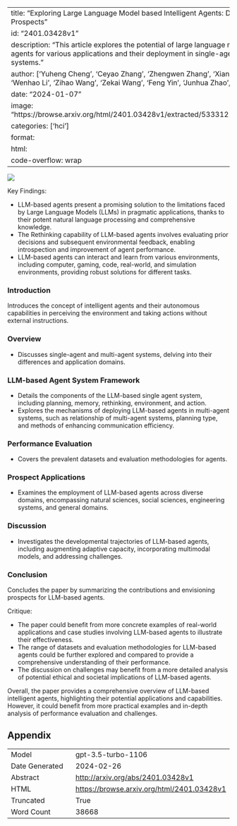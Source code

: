 
---
title: "Exploring Large Language Model based Intelligent Agents: Definitions, Methods, and Prospects"
id: "2401.03428v1"
description: "This article explores the potential of large language model-based intelligent agents for various applications and their deployment in single-agent and multi-agent systems."
author: ['Yuheng Cheng', 'Ceyao Zhang', 'Zhengwen Zhang', 'Xiangrui Meng', 'Sirui Hong', 'Wenhao Li', 'Zihao Wang', 'Zekai Wang', 'Feng Yin', 'Junhua Zhao', 'Xiuqiang He']
date: "2024-01-07"
image: "https://browse.arxiv.org/html/2401.03428v1/extracted/5333121/imgs/introduction.png"
categories: ['hci']
format:
  html:
    code-overflow: wrap
---

![](https://browse.arxiv.org/html/2401.03428v1/extracted/5333121/imgs/introduction.png)

Key Findings:

- LLM-based agents present a promising solution to the limitations faced by Large Language Models (LLMs) in pragmatic applications, thanks to their potent natural language processing and comprehensive knowledge.
- The Rethinking capability of LLM-based agents involves evaluating prior decisions and subsequent environmental feedback, enabling introspection and improvement of agent performance.
- LLM-based agents can interact and learn from various environments, including computer, gaming, code, real-world, and simulation environments, providing robust solutions for different tasks.

### Introduction
Introduces the concept of intelligent agents and their autonomous capabilities in perceiving the environment and taking actions without external instructions.

### Overview
- Discusses single-agent and multi-agent systems, delving into their differences and application domains.

### LLM-based Agent System Framework
- Details the components of the LLM-based single agent system, including planning, memory, rethinking, environment, and action.
- Explores the mechanisms of deploying LLM-based agents in multi-agent systems, such as relationship of multi-agent systems, planning type, and methods of enhancing communication efficiency.

### Performance Evaluation
- Covers the prevalent datasets and evaluation methodologies for agents.

### Prospect Applications
- Examines the employment of LLM-based agents across diverse domains, encompassing natural sciences, social sciences, engineering systems, and general domains.

### Discussion
- Investigates the developmental trajectories of LLM-based agents, including augmenting adaptive capacity, incorporating multimodal models, and addressing challenges.

### Conclusion
Concludes the paper by summarizing the contributions and envisioning prospects for LLM-based agents.

Critique:

- The paper could benefit from more concrete examples of real-world applications and case studies involving LLM-based agents to illustrate their effectiveness.
- The range of datasets and evaluation methodologies for LLM-based agents could be further explored and compared to provide a comprehensive understanding of their performance.
- The discussion on challenges may benefit from a more detailed analysis of potential ethical and societal implications of LLM-based agents.

Overall, the paper provides a comprehensive overview of LLM-based intelligent agents, highlighting their potential applications and capabilities. However, it could benefit from more practical examples and in-depth analysis of performance evaluation and challenges.

## Appendix

|          |          |
|----------|----------|
| Model     | gpt-3.5-turbo-1106       |
| Date Generated     | 2024-02-26       |
| Abstract | [http://arxiv.org/abs/2401.03428v1](http://arxiv.org/abs/2401.03428v1)        |
| HTML     | [https://browse.arxiv.org/html/2401.03428v1](https://browse.arxiv.org/html/2401.03428v1)       |
| Truncated       | True       |
| Word Count       | 38668       |
